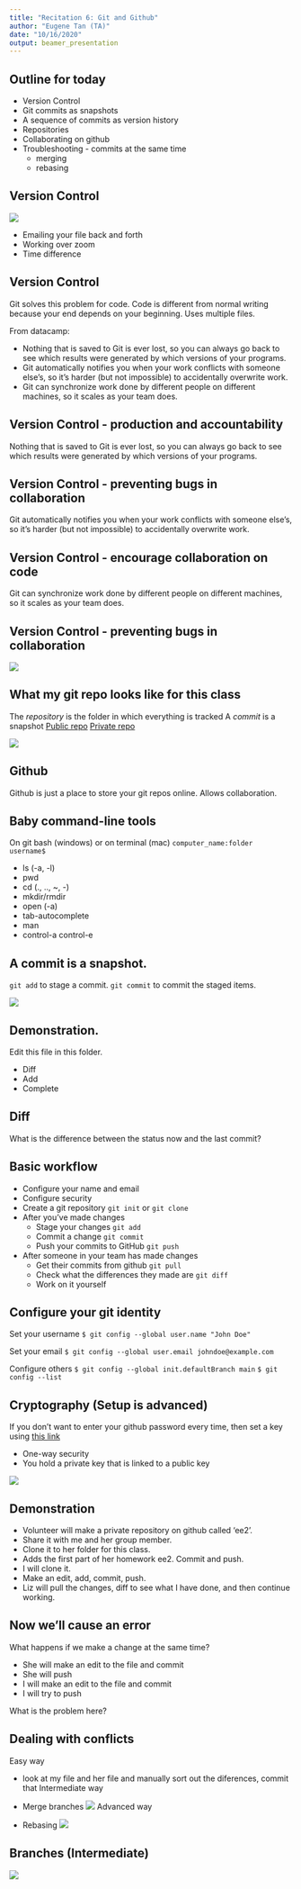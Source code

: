 ```yaml
---
title: "Recitation 6: Git and Github"
author: "Eugene Tan (TA)"
date: "10/16/2020"
output: beamer_presentation
---
```


## Outline for today
* Version Control
* Git commits as snapshots
* A sequence of commits as version history
* Repositories
* Collaborating on github
* Troubleshooting - commits at the same time
  * merging
  * rebasing
  
## Version Control

![](../img/version_control.png)

* Emailing your file back and forth
* Working over zoom
* Time difference

## Version Control

Git solves this problem for code.
Code is different from normal writing because your end depends on your beginning.
Uses multiple files. 

From datacamp:
  
* Nothing that is saved to Git is ever lost, so you can always go back to see which results were generated by which versions of your programs.
* Git automatically notifies you when your work conflicts with someone else's, so it's harder (but not impossible) to accidentally overwrite work.
* Git can synchronize work done by different people on different machines, so it scales as your team does.

## Version Control - production and accountability

Nothing that is saved to Git is ever lost, so you can always go back to see which results were generated by which versions of your programs.

## Version Control - preventing bugs in collaboration

Git automatically notifies you when your work conflicts with someone else's, so it's harder (but not impossible) to accidentally overwrite work.

## Version Control - encourage collaboration on code

Git can synchronize work done by different people on different machines, so it scales as your team does.

## Version Control - preventing bugs in collaboration

![](../img/r4dslg.png)

## What my git repo looks like for this class

The *repository* is the folder in which everything is tracked
A *commit* is a snapshot 
[Public repo](https://github.com/taneugene/empirics_energy)
[Private repo](https://github.com/taneugene/empirics_energy_private)

![](../img/git_thisclass.png)

## Github

Github is just a place to store your git repos online. Allows collaboration. 

## Baby command-line tools
On git bash (windows) or on terminal (mac)
`computer_name:folder username$`

* ls (-a, -l) 
* pwd
* cd (., .., ~, -)
* mkdir/rmdir
* open (-a)
* tab-autocomplete
* man
* control-a control-e

## A commit is a snapshot.

`git add` to stage a commit.
`git commit` to commit the staged items.

![](../img/git_staging.png)

## Demonstration. 

Edit this file in this folder. 

* Diff
* Add
* Complete

## Diff 

What is the difference between the status now and the last commit?

## Basic workflow

* Configure your name and email
* Configure security
* Create a git repository `git init` or `git clone`
* After you've made changes
  * Stage your changes `git add`
  * Commit a change `git commit`
  * Push your commits to GitHub `git push`
* After someone in your team has made changes
  * Get their commits from github `git pull`
  * Check what the differences they made are `git diff`
  * Work on it yourself

## Configure your git identity

Set your username
`$ git config --global user.name "John Doe"`


Set your email
`$ git config --global user.email johndoe@example.com`

Configure others
`$ git config --global init.defaultBranch main`
`$ git config --list`

## Cryptography (Setup is advanced)
If you don't want to enter your github password every time, then set a key using [this link](https://docs.github.com/en/free-pro-team@latest/github/using-git/caching-your-github-credentials-in-git)

* One-way security
* You hold a private key that is linked to a public key

![](../img/ssh.png)

## Demonstration

* Volunteer will make a private repository on github called 'ee2'.
* Share it with me and her group member.
* Clone it to her folder for this class.
* Adds the first part of her homework ee2. Commit and push. 
* I will clone it.
* Make an edit, add, commit, push.
* Liz will pull the changes, diff to see what I have done, and then continue working.

## Now we'll cause an error

What happens if we make a change at the same time?

* She will make an edit to the file and commit
* She will push
* I will make an edit to the file and commit 
* I will try to push

What is the problem here?

## Dealing with conflicts
Easy way

* look at my file and her file and manually sort out the diferences, commit that
Intermediate way

* Merge branches
![](../img/gitmerge.png)
Advanced way
* Rebasing
![](../img/gitrebase.png)

## Branches (Intermediate)

![](../img/git_branches.png)




